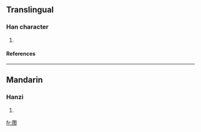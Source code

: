 ==Translingual==
===Han character===
{{Han char|rn=87|rad=爪|as=05|sn=9|four=|canj=竹人心口山 (HOPRU), X竹人心口 (XHOPR)}}
# {{defn|Han|sort=爪05}}
====References====
{{Han ref|kx=0689.020|dkj=19670|dj=1102.060|hdz=32033.030|uh=722E|ud=29230}}

----
==Mandarin==
===Hanzi===
{{cmn-hanzi|pin=[[páo]] (pao2), [[wéi]] (wei2)|wg=p'ao<sup>2</sup>, wei<sup>2</sup>}}
# {{defn|Mandarin}}

[[fr:爮]]